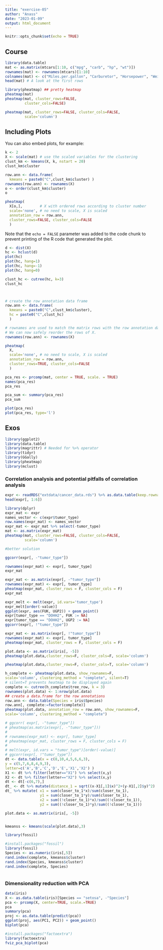 ```yaml
---
title: "exercise-05"
author: "Anass"
date: "2023-01-09"
output: html_document
---
```


```r
knitr::opts_chunk$set(echo = TRUE)
```

## Course


```r
library(data.table)
mat <- as.matrix(mtcars[1:10, c("mpg", "carb", "hp", "wt")])
rownames(mat) <- rownames(mtcars)[1:10]
colnames(mat) <- c("Miles.per.gallon", "Carburetor", "Horsepower", "Weight")
head(mat) # A look at the first rows

library(pheatmap) ## pretty heatmap
pheatmap(mat)
pheatmap(mat, cluster_rows=FALSE, 
         cluster_cols=FALSE)

pheatmap(mat, cluster_rows=FALSE, cluster_cols=FALSE, 
         scale='column')
```

## Including Plots

You can also embed plots, for example:

```r
k <- 2
X <- scale(mat) # use the scaled variables for the clustering 
clust_km <- kmeans(X, k, nstart = 20)
clust_km$cluster

row.ann <- data.frame(
  kmeans = paste0("C",clust_km$cluster) )
rownames(row.ann) <- rownames(X) 
o <- order(clust_km$cluster) 
o

pheatmap(
  X[o,],        # X with ordered rows according to cluster number  
  scale='none', # no need to scale, X is scaled
  annotation_row = row.ann,
  cluster_rows=FALSE, cluster_cols=FALSE
  )
```

Note that the `echo = FALSE` parameter was added to the code chunk to prevent printing of the R code that generated the plot.
```r
d <- dist(X)
hc <- hclust(d)
plot(hc) 
plot(hc, hang=1)
plot(hc, hang=-1) 
plot(hc, hang=0) 
```
```r
clust_hc <- cutree(hc, k=3)
clust_hc



# create the row annotation data frame
row.ann <- data.frame(
  kmeans = paste0("C",clust_km$cluster),
  hc = paste0("C",clust_hc)
  )

# rownames are used to match the matrix rows with the row annotation data frame. 
# We can now safely reorder the rows of X.
rownames(row.ann) <- rownames(X) 

pheatmap(
  X,        
  scale='none', # no need to scale, X is scaled
  annotation_row = row.ann,
  cluster_rows=TRUE, cluster_cols=FALSE
  )
```

```r
pca_res <- prcomp(mat, center = TRUE, scale. = TRUE) 
names(pca_res)
pca_res

pca_sum <- summary(pca_res)
pca_sum
```

```r
plot(pca_res)
plot(pca_res, type='l')
```


## Exos

```r
library(ggplot2)
library(data.table)
library(magrittr) # Needed for %>% operator
library(tidyr)
library(GGally)
library(pheatmap)
library(mclust)


```

###  Correlation analysis and potential pitfalls of correlation analysis

```r
expr <- readRDS("extdata/cancer_data.rds") %>% as.data.table(keep.rownames="tumor_type")
head(expr[, 1:6])
```

```r
library(dplyr)
expr_mat <- expr
names_vector <- c(expr$tumor_type)
row.names(expr_mat) <- names_vector
expr_mat <- expr_mat %>% select(-tumor_type)
mat <- as.matrix(expr_mat)
pheatmap(mat, cluster_rows=FALSE, cluster_cols=FALSE, 
         scale='column')
```
```r
#better solution

ggcorr(expr[, -"tumor_type"])
```
```r
rownames(expr_mat) <- expr[, tumor_type]
expr_mat
```
```r
expr_mat <- as.matrix(expr[, -"tumor_type"])
rownames(expr_mat) <- expr[, tumor_type]
pheatmap(expr_mat, cluster_rows = F, cluster_cols = F)
expr_mat
```
```r
expr_melt <- melt(expr, id.vars='tumor_type')
expr_melt[order(-value)]
ggplot(expr, aes(FUK, UGP2)) + geom_point()
expr[tumor_type == "DOHH2", FUK := NA]
expr[tumor_type == "DOHH2", UGP2 := NA]
ggcorr(expr[, !"tumor_type"])
```
```r
expr_mat <- as.matrix(expr[, !"tumor_type"])
rownames(expr_mat) <- expr[, tumor_type]
pheatmap(expr_mat, cluster_rows = F, cluster_cols = F)
```
```r
plot.data <- as.matrix(iris[, -5])
pheatmap(plot.data,cluster_rows=F, cluster_cols=F, scale='column')
```
```r
pheatmap(plot.data,cluster_rows=F, cluster_cols=T, scale='column')

h_complete <- pheatmap(plot.data, show_rownames=F,
scale='column', clustering_method = "complete", silent=T)
# silent=T prevents heatmap to be displayed again
complete <- cutree(h_complete$tree_row, k = 3)
rownames(plot.data) <- 1:nrow(plot.data)
## create a data.frame for the row annotations
row.ann <- data.table(Species = iris$Species)
row.ann[, complete:=factor(complete)]
pheatmap(plot.data, annotation_row = row.ann, show_rownames=F,
scale='column', clustering_method = "complete")
```

```r
# ggcorr( expr[, -"tumor_type"])
# pheatmap(as.matrix(expr[, -"tumor_type"]))
# 
# rownames(expr_mat) <- expr[, tumor_type]
# pheatmap(expr_mat, cluster_rows = F, cluster_cols = F)
# 
# melt(expr, id.vars = "tumor_type")[order(-value)]
# ggcorr(expr[, !"tumor_type"])
dt <- data.table(x = c(8,10,4,5,6,6,3),
y = c(5,7,6,8,4,9,3),
letter=c('A','B','C','D','E','X1','X2') )
X1 <- dt %>% filter(letter=="X1") %>% select(x,y)
X2 <- dt %>% filter(letter=="X2") %>% select(x,y)
dt <- dt[-c(6,7),]
dt_ <- dt %>% mutate(distance_1 = sqrt((x-X1[,1]$x)^2+(y-X1[,2]$y)^2) , distance_2 = sqrt((x-X2[,1]$x)^2+(y-X2[,2]$y)^2)) %>% mutate( closer_to_1 = distance_1 < distance_2 ) 
dt_ %>% mutate( x1 = sum(closer_to_1*x)/sum(closer_to_1),
                y1 = sum(closer_to_1*y)/sum(closer_to_1),
                x2 = sum((!closer_to_1)*x)/sum((!closer_to_1)),
                y2 = sum((!closer_to_1)*y)/sum((!closer_to_1)))


```


```r

plot.data <- as.matrix(iris[, -5])


kmeanss <- kmeans(scale(plot.data),3)

library(fossil)

```
```r
#install.packages("fossil")
library(fossil)
Species <- as.numeric(iris[,5])
rand.index(complete, kmeanss$cluster)
rand.index(Species, kmeanss$cluster)
rand.index(complete, Species)



```


### Dimensionality reduction with PCA

```r
data(iris)
X <- as.data.table(iris)[Species == "setosa", -"Species"]
pca <- prcomp(X, center=TRUE, scale.=TRUE)
pca
summary(pca)
proj <- as.data.table(predict(pca))
ggplot(proj, aes(PC1, PC2)) + geom_point()
biplot(pca)

```

```r
#install.packages("factoextra")
library(factoextra)
fviz_pca_biplot(pca)
```

